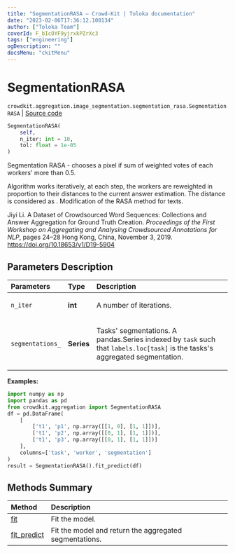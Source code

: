 ```yaml
---
title: "SegmentationRASA — Crowd-Kit | Toloka documentation"
date: "2023-02-06T17:36:12.100134"
author: ["Toloka Team"]
coverId: F_bIcOYF9yjrxkPZrXc3
tags: ["engineering"]
ogDescription: ""
docsMenu: "ckitMenu"
---
```


# SegmentationRASA
`crowdkit.aggregation.image_segmentation.segmentation_rasa.SegmentationRASA` | [Source code](https://github.com/Toloka/crowd-kit/blob/v1.2.0/crowdkit/aggregation/image_segmentation/segmentation_rasa.py#L15)

```python
SegmentationRASA(
    self,
    n_iter: int = 10,
    tol: float = 1e-05
)
```

Segmentation RASA - chooses a pixel if sum of weighted votes of each workers' more than 0.5.

Algorithm works iteratively, at each step, the workers are reweighted in proportion to their distances
to the current answer estimation. The distance is considered as <Formula withoutContainer={true} content="$1 - IOU$"/>. Modification of the RASA method
for texts.

Jiyi Li.
A Dataset of Crowdsourced Word Sequences: Collections and Answer Aggregation for Ground Truth Creation.
*Proceedings of the First Workshop on Aggregating and Analysing Crowdsourced Annotations for NLP*,
pages 24–28 Hong Kong, China, November 3, 2019.
<https://doi.org/10.18653/v1/D19-5904>

## Parameters Description

| Parameters | Type | Description |
| :----------| :----| :-----------|
`n_iter`|**int**|<p>A number of iterations.</p>
`segmentations_`|**Series**|<p>Tasks&#x27; segmentations. A pandas.Series indexed by `task` such that `labels.loc[task]` is the tasks&#x27;s aggregated segmentation.</p>

**Examples:**

```python
import numpy as np
import pandas as pd
from crowdkit.aggregation import SegmentationRASA
df = pd.DataFrame(
    [
        ['t1', 'p1', np.array([[1, 0], [1, 1]])],
        ['t1', 'p2', np.array([[0, 1], [1, 1]])],
        ['t1', 'p3', np.array([[0, 1], [1, 1]])]
    ],
    columns=['task', 'worker', 'segmentation']
)
result = SegmentationRASA().fit_predict(df)
```
## Methods Summary

| Method | Description |
| :------| :-----------|
[fit](/docs/crowd-kit/reference/crowdkit.aggregation.image_segmentation.segmentation_rasa.SegmentationRASA.fit)| Fit the model.
[fit_predict](/docs/crowd-kit/reference/crowdkit.aggregation.image_segmentation.segmentation_rasa.SegmentationRASA.fit_predict)| Fit the model and return the aggregated segmentations.
